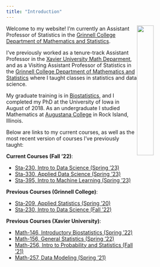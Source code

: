 ```yaml
---
title: "Introduction"
---
```


<img style="float: right; width:30%; height:30%;" src="pphoto.jpg"> Welcome to my website! I'm currently an Assistant Professor of Statistics in the [Grinnell College Department of Mathematics and Statistics](http://www.grinnell.edu/academics/areas/math-stats).

I've previously worked as a tenure-track Assistant Professor in the [Xavier University Math Deparment](https://www.xavier.edu/mathematics-department/index), and as a Visiting Assistant Professor of Statistics in the [Grinnell College Department of Mathematics and Statistics](http://www.grinnell.edu/academics/areas/math-stats) where I taught classes in statistics and data science.

My graduate training is in [Biostatistics](https://www.public-health.uiowa.edu/biostat/), and I completed my PhD at the University of Iowa in August of 2018. As an undergraduate I studied Mathematics at [Augustana College](https://www.augustana.edu/) in Rock Island, Illinois.

Below are links to my current courses, as well as the most recent version of courses I've previously taught:

**Current Courses (Fall '22)**:

- [Sta-230, Intro to Data Science (Spring '23)](s230s23.html)
- [Sta-330, Applied Data Science (Spring '23)](sta330s23.html)
- [Sta-395, Intro to Machine Learning (Spring '23)](MLs23.html)
    
**Previous Courses (Grinnell College)**:

- [Sta-209, Applied Statistics (Spring '20)](sta209s20.html)
- [Sta-230, Intro to Data Science (Fall '22)](s230f22.html)
    
**Previous Courses (Xavier University)**:

- [Math-146, Introductory Biostatistics (Spring '22)](m146s22.html)
- [Math-156, General Statistics (Spring '22)](m156s22.html)
- [Math-256, Intro to Probability and Statistics (Fall '21)](m256f21.html)
- [Math-257, Data Modeling (Spring '21)](m257s21.html)
    